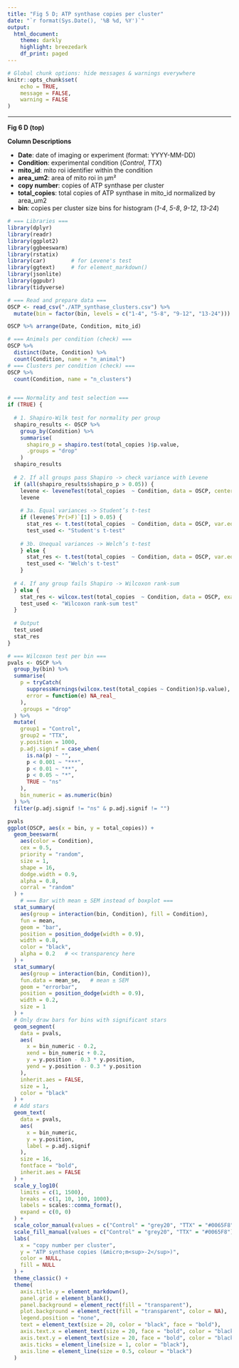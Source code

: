 ---
title: "Fig 5 D; ATP synthase copies per cluster"
date: "`r format(Sys.Date(), '%B %d, %Y')`"
output: 
  html_document:
    theme: darkly
    highlight: breezedark
    df_print: paged
---


```{r setup, include=FALSE}

# Global chunk options: hide messages & warnings everywhere
knitr::opts_chunk$set(
	echo = TRUE,
	message = FALSE,
	warning = FALSE
)
```

<hr style="border:1px solid white"/>

**Fig 6 D (top)**

**Column Descriptions**

- **Date**: date of imaging or experiment (format: YYYY-MM-DD)  
- **Condition**: experimental condition (*Control*, *TTX*)  
- **mito_id**: mito roi identifier within the condition 
- **area_um2**: area of mito roi in µm²
- **copy number**: copies of ATP synthase per cluster
- **total_copies**: total copies of ATP synthase in mito_id normalized by area_um2
- **bin**: copies per cluster size bins for histogram (*1-4*, *5-8*, *9-12*, *13-24*)


```{r}
# === Libraries ===
library(dplyr)
library(readr)
library(ggplot2)
library(ggbeeswarm)
library(rstatix)
library(car)        # for Levene's test
library(ggtext)     # for element_markdown()
library(jsonlite)
library(ggpubr)
library(tidyverse)

# === Read and prepare data ===
OSCP <- read_csv("./ATP_synthase_clusters.csv") %>%
  mutate(bin = factor(bin, levels = c("1-4", "5-8", "9-12", "13-24")))

OSCP %>% arrange(Date, Condition, mito_id)

# === Animals per condition (check) ===
OSCP %>%
  distinct(Date, Condition) %>%
  count(Condition, name = "n_animal")
# === Clusters per condition (check) ===
OSCP %>%
  count(Condition, name = "n_clusters")


# === Normality and test selection ===
if (TRUE) {
  
  # 1. Shapiro-Wilk test for normality per group
  shapiro_results <- OSCP %>%
    group_by(Condition) %>%
    summarise(
      shapiro_p = shapiro.test(total_copies )$p.value,
      .groups = "drop"
    )
  shapiro_results
  
  # 2. If all groups pass Shapiro -> check variance with Levene
  if (all(shapiro_results$shapiro_p > 0.05)) {
    levene <- leveneTest(total_copies  ~ Condition, data = OSCP, center = median)
    levene
    
    # 3a. Equal variances -> Student’s t-test
    if (levene$`Pr(>F)`[1] > 0.05) {
      stat_res <- t.test(total_copies  ~ Condition, data = OSCP, var.equal = TRUE)
      test_used <- "Student's t-test"
      
    # 3b. Unequal variances -> Welch’s t-test
    } else {
      stat_res <- t.test(total_copies  ~ Condition, data = OSCP, var.equal = FALSE)
      test_used <- "Welch's t-test"
    }
    
  # 4. If any group fails Shapiro -> Wilcoxon rank-sum
  } else {
    stat_res <- wilcox.test(total_copies  ~ Condition, data = OSCP, exact = FALSE)
    test_used <- "Wilcoxon rank-sum test"
  }
  
  # Output
  test_used
  stat_res
}

# === Wilcoxon test per bin ===
pvals <- OSCP %>%
  group_by(bin) %>%
  summarise(
    p = tryCatch(
      suppressWarnings(wilcox.test(total_copies ~ Condition)$p.value),
      error = function(e) NA_real_
    ),
    .groups = "drop"
  ) %>%
  mutate(
    group1 = "Control",
    group2 = "TTX",
    y.position = 1000,
    p.adj.signif = case_when(
      is.na(p) ~ "",
      p < 0.001 ~ "***",
      p < 0.01 ~ "**",
      p < 0.05 ~ "*",
      TRUE ~ "ns"
    ),
    bin_numeric = as.numeric(bin)
  ) %>%
  filter(p.adj.signif != "ns" & p.adj.signif != "")  

pvals
ggplot(OSCP, aes(x = bin, y = total_copies)) +
  geom_beeswarm(
    aes(color = Condition),
    cex = 0.5,
    priority = "random",
    size = 1,
    shape = 16,
    dodge.width = 0.9,
    alpha = 0.8,
    corral = "random"
  ) +
    # === Bar with mean ± SEM instead of boxplot ===
  stat_summary(
    aes(group = interaction(bin, Condition), fill = Condition),
    fun = mean,
    geom = "bar",
    position = position_dodge(width = 0.9),
    width = 0.8,
    color = "black",
    alpha = 0.2   # << transparency here
  ) +
  stat_summary(
    aes(group = interaction(bin, Condition)),
    fun.data = mean_se,   # mean ± SEM
    geom = "errorbar",
    position = position_dodge(width = 0.9),
    width = 0.2,
    size = 1
  ) +
  # Only draw bars for bins with significant stars
  geom_segment(
    data = pvals,
    aes(
      x = bin_numeric - 0.2,
      xend = bin_numeric + 0.2,
      y = y.position - 0.3 * y.position,
      yend = y.position - 0.3 * y.position
    ),
    inherit.aes = FALSE,
    size = 1,
    color = "black"
  ) +
  # Add stars
  geom_text(
    data = pvals,
    aes(
      x = bin_numeric,
      y = y.position,
      label = p.adj.signif
    ),
    size = 16,
    fontface = "bold",
    inherit.aes = FALSE
  ) +
  scale_y_log10(
    limits = c(1, 1500),
    breaks = c(1, 10, 100, 1000),
    labels = scales::comma_format(),
    expand = c(0, 0)
  ) +
  scale_color_manual(values = c("Control" = "grey20", "TTX" = "#0065F8")) +
  scale_fill_manual(values = c("Control" = "grey20", "TTX" = "#0065F8")) +
  labs(
    x = "copy number per cluster",
    y = "ATP synthase copies (&micro;m<sup>-2</sup>)",
    color = NULL,
    fill = NULL
  ) +
  theme_classic() +
  theme(
    axis.title.y = element_markdown(),
    panel.grid = element_blank(),
    panel.background = element_rect(fill = "transparent"),
    plot.background = element_rect(fill = "transparent", color = NA),
    legend.position = "none",
    text = element_text(size = 20, color = "black", face = "bold"),
    axis.text.x = element_text(size = 20, face = "bold", color = "black"),
    axis.text.y = element_text(size = 20, face = "bold", color = "black"),
    axis.ticks = element_line(size = 1, color = "black"),
    axis.line = element_line(size = 0.5, colour = "black")
  )
```